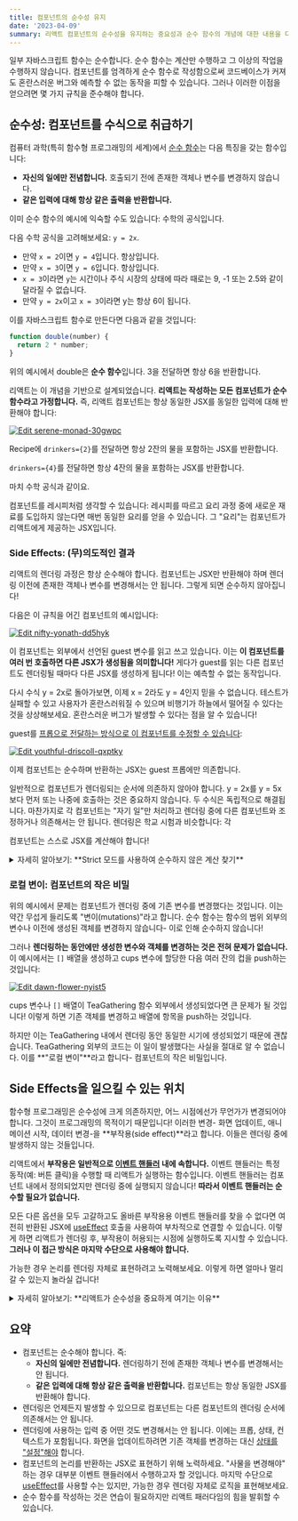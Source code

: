 ```yaml
---
title: 컴포넌트의 순수성 유지
date: '2023-04-09'
summary: 리액트 컴포넌트의 순수성을 유지하는 중요성과 순수 함수의 개념에 대한 내용을 다루고 있습니다.
---
```

<TOCInline toc={props.toc} asDisclosure />


일부 자바스크립트 함수는 순수합니다. 순수 함수는 계산만 수행하고 그 이상의 작업을 수행하지 않습니다. 컴포넌트를 엄격하게 순수 함수로 작성함으로써 코드베이스가 커져도 혼란스러운 버그와 예측할 수 없는 동작을 피할 수 있습니다. 그러나 이러한 이점을 얻으려면 몇 가지 규칙을 준수해야 합니다.


## 순수성: 컴포넌트를 수식으로 취급하기

컴퓨터 과학(특히 함수형 프로그래밍의 세계)에서 [순수 함수](https://wikipedia.org/wiki/Pure_function)는 다음 특징을 갖는 함수입니다:

- **자신의 일에만 전념합니다.** 호출되기 전에 존재한 객체나 변수를 변경하지 않습니다.
- **같은 입력에 대해 항상 같은 출력을 반환합니다.**

이미 순수 함수의 예시에 익숙할 수도 있습니다: 수학의 공식입니다.

다음 수학 공식을 고려해보세요: `y = 2x`.

* 만약 `x = 2`이면 `y = 4`입니다. 항상입니다.
* 만약 `x = 3`이면 `y = 6`입니다. 항상입니다.
* `x = 3`이라면 `y`는 시간이나 주식 시장의 상태에 따라 때로는 9, -1 또는 2.5와 같이 달라질 수 없습니다.
* 만약 `y = 2x`이고 `x = 3`이라면 y는 항상 6이 됩니다.

이를 자바스크립트 함수로 만든다면 다음과 같을 것입니다:

```jsx showLineNumbers
function double(number) {
  return 2 * number;
}
```
위의 예시에서 double은 **순수 함수**입니다. 3을 전달하면 항상 6을 반환합니다.

리액트는 이 개념을 기반으로 설계되었습니다. **리액트는 작성하는 모든 컴포넌트가 순수 함수라고 가정합니다.** 즉, 리액트 컴포넌트는 항상 동일한 JSX를 동일한 입력에 대해 반환해야 합니다:

[![Edit serene-monad-30gwpc](https://codesandbox.io/static/img/play-codesandbox.svg)](https://codesandbox.io/s/serene-monad-30gwpc?autoresize=1&fontsize=14&hidenavigation=1&theme=dark)


Recipe에 `drinkers={2}`를 전달하면 항상 2잔의 물을 포함하는 JSX를 반환합니다.

`drinkers={4}`를 전달하면 항상 4잔의 물을 포함하는 JSX를 반환합니다.

마치 수학 공식과 같이요.

컴포넌트를 레시피처럼 생각할 수 있습니다: 레시피를 따르고 요리 과정 중에 새로운 재료를 도입하지 않는다면 매번 동일한 요리를 얻을 수 있습니다. 그 "요리"는 컴포넌트가 리액트에게 제공하는 JSX입니다.

### Side Effects: (무)의도적인 결과

리액트의 렌더링 과정은 항상 순수해야 합니다. 컴포넌트는 JSX만 반환해야 하며 렌더링 이전에 존재한 객체나 변수를 변경해서는 안 됩니다. 그렇게 되면 순수하지 않아집니다!

다음은 이 규칙을 어긴 컴포넌트의 예시입니다:

[![Edit nifty-yonath-dd5hyk](https://codesandbox.io/static/img/play-codesandbox.svg)](https://codesandbox.io/s/nifty-yonath-dd5hyk?autoresize=1&fontsize=14&hidenavigation=1&theme=dark)

이 컴포넌트는 외부에서 선언된 guest 변수를 읽고 쓰고 있습니다. 이는 **이 컴포넌트를 여러 번 호출하면 다른 JSX가 생성됨을 의미합니다!** 게다가 guest를 읽는 다른 컴포넌트도 렌더링될 때마다 다른 JSX를 생성하게 됩니다! 이는 예측할 수 없는 동작입니다.

다시 수식 y = 2x로 돌아가보면, 이제 x = 2라도 y = 4인지 믿을 수 없습니다. 테스트가 실패할 수 있고 사용자가 혼란스러워질 수 있으며 비행기가 하늘에서 떨어질 수 있다는 것을 상상해보세요. 혼란스러운 버그가 발생할 수 있다는 점을 알 수 있습니다!

guest를 [프롭으로 전달하는 방식으로 이 컴포넌트를 수정할 수 있습니다](https://react.dev/learn/passing-props-to-a-component):

[![Edit youthful-driscoll-qxptky](https://codesandbox.io/static/img/play-codesandbox.svg)](https://codesandbox.io/s/youthful-driscoll-qxptky?autoresize=1&fontsize=14&hidenavigation=1&theme=dark)

이제 컴포넌트는 순수하며 반환하는 JSX는 guest 프롭에만 의존합니다.

일반적으로 컴포넌트가 렌더링되는 순서에 의존하지 않아야 합니다. y = 2x를 y = 5x보다 먼저 또는 나중에 호출하는 것은 중요하지 않습니다. 두 수식은 독립적으로 해결됩니다. 마찬가지로 각 컴포넌트는 "자기 일"만 처리하고 렌더링 중에 다른 컴포넌트와 조정하거나 의존해서는 안 됩니다. 렌더링은 학교 시험과 비슷합니다: 각

 컴포넌트는 스스로 JSX를 계산해야 합니다!

<details className="bg-gray-100 p-2 rounded-md">
  <summary>자세히 알아보기: **Strict 모드를 사용하여 순수하지 않은 계산 찾기**</summary>


아직 모두 사용해보지는 않았을 수 있지만, 리액트에서는 렌더링 중에 읽을 수 있는 세 가지 종류의 입력이 있습니다: [Props](https://react.dev/learn/passing-props-to-a-component), [상태](https://react.dev/learn/state-a-components-memory) 및 [컨텍스트](https://react.dev/learn/passing-data-deeply-with-context)입니다. 이러한 입력은 항상 읽기 전용으로 취급해야 합니다.

사용자 입력에 응답하여 무언가를 변경하려면 변수에 쓰는 대신 [상태를 설정](https://react.dev/learn/state-a-components-memory)해야 합니다. 컴포넌트가 렌더링되는 동안 기존 변수나 객체를 변경해서는 안 됩니다.

리액트는 "Strict 모드"를 제공하여 개발 중에 각 컴포넌트 함수를 두 번 호출합니다. **Strict 모드는 컴포넌트 함수를 두 번 호출하여 이러한 규칙을 어긴 컴포넌트를 찾는 데 도움을 줍니다.**

원래 예시에서 "Guest #2", "Guest #4", "Guest #6"이 아닌 "Guest #1", "Guest #2", "Guest #3"이 표시되는 것을 확인하세요. 원래 함수는 순수하지 않았기 때문에 두 번 호출하면 오작동합니다. 그러나 수정된 순수 버전은 함수를 매번 두 번 호출하더라도 작동합니다. **순수 함수는 계산만 수행하므로 두 번 호출해도 아무것도 변경되지 않습니다**
- 마치 double(2)를 두 번 호출해도 반환 값이 변경되지 않고, y = 2x를 두 번 푸는 것이 y를 변경하지 않는 것과 같습니다. 같은 입력, 같은 출력. 항상 그렇습니다.

Strict 모드는 프로덕션에서는 효과가 없으므로 사용자에게 앱이 느려지지 않습니다. Strict 모드를 사용하려면 루트 컴포넌트를 `<React.StrictMode>`로 감싸면 됩니다. 일부 프레임워크는 기본적으로 이를 수행합니다.
</details>


### 로컬 변이: 컴포넌트의 작은 비밀

위의 예시에서 문제는 컴포넌트가 렌더링 중에 기존 변수를 변경했다는 것입니다. 이는 약간 무섭게 들리도록 "변이(mutations)"라고 합니다. 순수 함수는 함수의 범위 외부의 변수나 이전에 생성된 객체를 변경하지 않습니다- 이로 인해 순수하지 않습니다!

그러나 **렌더링하는 동안에만 생성한 변수와 객체를 변경하는 것은 전혀 문제가 없습니다.** 이 예시에서는 `[]` 배열을 생성하고 cups 변수에 할당한 다음 여러 잔의 컵을 push하는 것입니다:

[![Edit dawn-flower-nyist5](https://codesandbox.io/static/img/play-codesandbox.svg)](https://codesandbox.io/s/dawn-flower-nyist5?autoresize=1&fontsize=14&hidenavigation=1&theme=dark)

cups 변수나 `[]` 배열이 TeaGathering 함수 외부에서 생성되었다면 큰 문제가 될 것입니다! 이렇게 하면 기존 객체를 변경하고 배열에 항목을 push하는 것입니다.

하지만 이는 TeaGathering 내에서 렌더링 동안 동일한 시기에 생성되었기 때문에 괜찮습니다. TeaGathering 외부의 코드는 이 일이 발생했다는 사실을 절대로 알 수 없습니다. 이를 **"로컬 변이"**라고 합니다- 컴포넌트의 작은 비밀입니다.


## Side Effects을 일으킬 수 있는 위치

함수형 프로그래밍은 순수성에 크게 의존하지만, 어느 시점에선가 무언가가 변경되어야 합니다. 그것이 프로그래밍의 목적이기 때문입니다! 이러한 변경- 화면 업데이트, 애니메이션 시작, 데이터 변경-을 **부작용(side effect)**라고 합니다. 이들은 렌더링 중에 발생하지 않는 것들입니다.

리액트에서 **부작용은 일반적으로 [이벤트 핸들러](https://react.dev/learn/responding-to-events) 내에 속합니다.** 이벤트 핸들러는 특정 동작(예: 버튼 클릭)을 수행할 때 리액트가 실행하는 함수입니다. 이벤트 핸들러는 컴포넌트 내에서 정의되었지만 렌더링 중에 실행되지 않습니다! **따라서 이벤트 핸들러는 순수할 필요가 없습니다.**

모든 다른 옵션을 모두 고갈하고도 올바른 부작용용 이벤트 핸들러를 찾을 수 없다면 여전히 반환된 JSX에 [useEffect](https://react.dev/reference/react/useEffect) 호출을 사용하여 부차적으로 연결할 수 있습니다. 이렇게 하면 리액트가 렌더링 후, 부작용이 허용되는 시점에 실행하도록 지시할 수 있습니다. **그러나 이 접근 방식은 마지막 수단으로 사용해야 합니다.**

가능한 경우 논리를 렌더링 자체로 표현하려고 노력해보세요. 이렇게 하면 얼마나 멀리 갈 수 있는지 놀라실 겁니다!

<details className="bg-gray-100 p-2 rounded-md">
  <summary>자세히 알아보기: **리액트가 순수성을 중요하게 여기는 이유**</summary>


순수 함수를 작성하는 것은 일부 습관과 훈련이 필요하지만, 놀라운 기회를 열어줍니다:

- 컴포넌트는 다른 환경(예: 서버)에서 실행될 수 있습니다! 입력에 대해 동일한 결과를 반환하기 때문에 하나의 컴포넌트가 여러 사용자 요청에 대해 서비스를 제공할 수 있습니다.
- 순수 함수는 항상 동일한 결과를 반환하므로 입력이 변경되지 않은 컴포넌트의 렌더링을 건너뛰어 성능을 향상시킬 수 있습니다. 이는 순수 함수를 캐시해도 안전하다는 것을 의미합니다.
- 깊은 컴포넌트 트리를 렌더링하는 도중에 데이터가 변경되면 리액트는 구식 렌더링을 완료하기 전에 다시 렌더링을 재시작할 수 있습니다. 순수성으로 인해 언제든지 계산을 중단해도 안전합니다.

리액트가 구축하고 있는 모든 새로운 기능은 순수성을 활용합니다. 데이터 가져오기부터 애니메이션, 성능까지, 컴포넌트를 순수하게 유지하면 리액트 패러다임의 힘을 발휘할 수 있습니다.
</details>

## 요약

- 컴포넌트는 순수해야 합니다. 즉:
  - **자신의 일에만 전념합니다.** 렌더링하기 전에 존재한 객체나 변수를 변경해서는 안 됩니다.
  - **같은 입력에 대해 항상 같은 출력을 반환합니다.** 컴포넌트는 항상 동일한 JSX를 반환해야 합니다.
- 렌더링은 언제든지 발생할 수 있으므로 컴포넌트는 다른 컴포넌트의 렌더링 순서에 의존해서는 안 됩니다.
- 렌더링에 사용하는 입력 중 어떤 것도 변경해서는 안 됩니다. 이에는 프롭, 상태, 컨텍스트가 포함됩니다. 화면을 업데이트하려면 기존 객체를 변경하는 대신 [상태를 "설정"해야](https://react.dev/learn/state-a-components-memory) 합니다.
- 컴포넌트의 논리를 반환하는 JSX로 표현하기 위해 노력하세요. "사물을 변경해야" 하는 경우 대부분 이벤트 핸들러에서 수행하고자 할 것입니다. 마지막 수단으로 [useEffect](https://react.dev/reference/react/useEffect)를 사용할 수는 있지만, 가능한 경우 렌더링 자체로 로직을 표현해보세요.
- 순수 함수를 작성하는 것은 연습이 필요하지만 리액트 패러다임의 힘을 발휘할 수 있습니다.